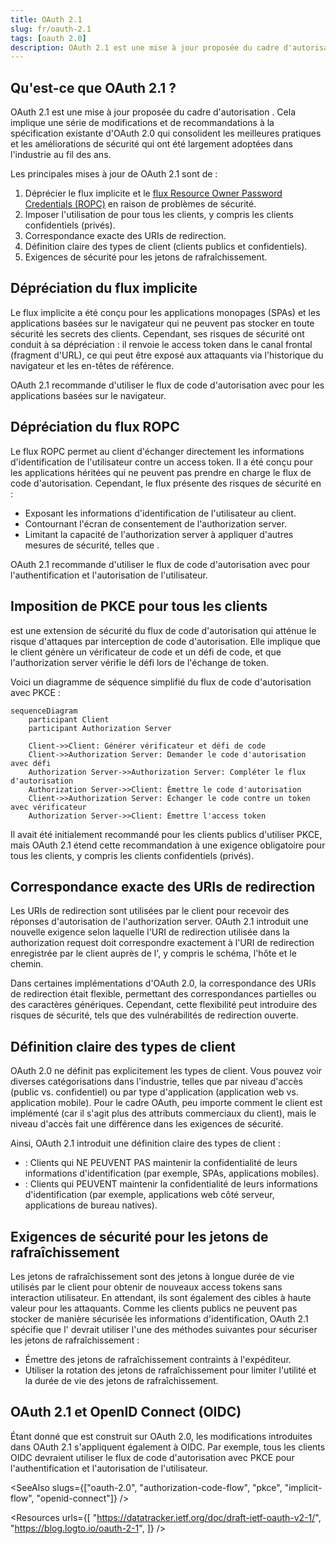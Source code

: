 ```yaml
---
title: OAuth 2.1
slug: fr/oauth-2.1
tags: [oauth 2.0]
description: OAuth 2.1 est une mise à jour proposée du cadre d'autorisation OAuth 2.0 qui vise à améliorer la sécurité et l'utilisabilité en dépréciant les flux non sécurisés et en introduisant de nouvelles bonnes pratiques.
---
```


## Qu'est-ce que OAuth 2.1 ?

OAuth 2.1 est une mise à jour proposée du cadre d'autorisation <Ref slug="oauth-2.0" />. Cela implique une série de modifications et de recommandations à la spécification existante d'OAuth 2.0 qui consolident les meilleures pratiques et les améliorations de sécurité qui ont été largement adoptées dans l'industrie au fil des ans.

Les principales mises à jour de OAuth 2.1 sont de :

1. Déprécier le <Ref slug="implicit-flow">flux implicite</Ref> et le [flux Resource Owner Password Credentials (ROPC)](https://datatracker.ietf.org/doc/html/rfc6749#section-4.3) en raison de problèmes de sécurité.
2. Imposer l'utilisation de <Ref slug="pkce" /> pour tous les clients, y compris les <Ref slug="client" headingId="confidential-clients">clients confidentiels (privés)</Ref>.
3. Correspondance exacte des <Ref slug="redirect-uri">URIs de redirection</Ref>.
4. Définition claire des types de <Ref slug="client">client</Ref> (clients publics et confidentiels).
5. Exigences de sécurité pour les <Ref slug="refresh-token">jetons de rafraîchissement</Ref>.

## Dépréciation du flux implicite

Le flux implicite a été conçu pour les applications monopages (SPAs) et les applications basées sur le navigateur qui ne peuvent pas stocker en toute sécurité les secrets des clients. Cependant, ses risques de sécurité ont conduit à sa dépréciation : il renvoie le access token dans le canal frontal (fragment d'URL), ce qui peut être exposé aux attaquants via l'historique du navigateur et les en-têtes de référence.

OAuth 2.1 recommande d'utiliser le <Ref slug="authorization-code-flow">flux de code d'autorisation</Ref> avec <Ref slug="pkce" /> pour les applications basées sur le navigateur.

## Dépréciation du flux ROPC

Le flux ROPC permet au client d'échanger directement les informations d'identification de l'utilisateur contre un access token. Il a été conçu pour les applications héritées qui ne peuvent pas prendre en charge le flux de code d'autorisation. Cependant, le flux présente des risques de sécurité en :

- Exposant les informations d'identification de l'utilisateur au client.
- Contournant l'écran de consentement de l'authorization server.
- Limitant la capacité de l'authorization server à appliquer d'autres mesures de sécurité, telles que <Ref slug="mfa" />.

OAuth 2.1 recommande d'utiliser le <Ref slug="authorization-code-flow">flux de code d'autorisation</Ref> avec <Ref slug="pkce" /> pour l'authentification et l'autorisation de l'utilisateur.

## Imposition de PKCE pour tous les clients

<Ref slug="pkce" /> est une extension de sécurité du flux de code d'autorisation qui atténue le risque d'attaques par interception de code d'autorisation. Elle implique que le client génère un vérificateur de code et un défi de code, et que l'authorization server vérifie le défi lors de l'échange de token.

Voici un diagramme de séquence simplifié du flux de code d'autorisation avec PKCE :

```mermaid
sequenceDiagram
    participant Client
    participant Authorization Server

    Client->>Client: Générer vérificateur et défi de code
    Client->>Authorization Server: Demander le code d'autorisation avec défi
    Authorization Server->>Authorization Server: Compléter le flux d'autorisation
    Authorization Server->>Client: Émettre le code d'autorisation
    Client->>Authorization Server: Échanger le code contre un token avec vérificateur
    Authorization Server->>Client: Émettre l'access token
```

Il avait été initialement recommandé pour les <Ref slug="client" headingId="public-clients">clients publics</Ref> d'utiliser PKCE, mais OAuth 2.1 étend cette recommandation à une exigence obligatoire pour tous les clients, y compris les <Ref slug="client" headingId="confidential-clients">clients confidentiels (privés)</Ref>.

## Correspondance exacte des URIs de redirection

Les <Ref slug="redirect-uri">URIs de redirection</Ref> sont utilisées par le client pour recevoir des réponses d'autorisation de l'authorization server. OAuth 2.1 introduit une nouvelle exigence selon laquelle l'URI de redirection utilisée dans la authorization request doit correspondre exactement à l'URI de redirection enregistrée par le client auprès de l'<Ref slug="authorization-server" />, y compris le schéma, l'hôte et le chemin.

Dans certaines implémentations d'OAuth 2.0, la correspondance des URIs de redirection était flexible, permettant des correspondances partielles ou des caractères génériques. Cependant, cette flexibilité peut introduire des risques de sécurité, tels que des vulnérabilités de redirection ouverte.

## Définition claire des types de client

OAuth 2.0 ne définit pas explicitement les types de client. Vous pouvez voir diverses catégorisations dans l'industrie, telles que par niveau d'accès (public vs. confidentiel) ou par type d'application (application web vs. application mobile). Pour le cadre OAuth, peu importe comment le client est implémenté (car il s'agit plus des attributs commerciaux du client), mais le niveau d'accès fait une différence dans les exigences de sécurité.

Ainsi, OAuth 2.1 introduit une définition claire des types de client :

- <Ref slug="client" headingId="public-clients" /> : Clients qui NE PEUVENT PAS maintenir la confidentialité de leurs informations d'identification (par exemple, SPAs, applications mobiles).
- <Ref slug="client" headingId="confidential-clients" /> : Clients qui PEUVENT maintenir la confidentialité de leurs informations d'identification (par exemple, applications web côté serveur, applications de bureau natives).

## Exigences de sécurité pour les jetons de rafraîchissement

Les <Ref slug="refresh-token">jetons de rafraîchissement</Ref> sont des jetons à longue durée de vie utilisés par le client pour obtenir de nouveaux access tokens sans interaction utilisateur. En attendant, ils sont également des cibles à haute valeur pour les attaquants. Comme les clients publics ne peuvent pas stocker de manière sécurisée les informations d'identification, OAuth 2.1 spécifie que l'<Ref slug="authorization-server" /> devrait utiliser l'une des méthodes suivantes pour sécuriser les jetons de rafraîchissement :

- Émettre des <Ref slug="refresh-token" headingId="sender-constrained-refresh-tokens">jetons de rafraîchissement contraints à l'expéditeur</Ref>.
- Utiliser la <Ref slug="refresh-token" headingId="refresh-token-rotation">rotation des jetons de rafraîchissement</Ref> pour limiter l'utilité et la durée de vie des jetons de rafraîchissement.

## OAuth 2.1 et OpenID Connect (OIDC)

Étant donné que <Ref slug="openid-connect" /> est construit sur OAuth 2.0, les modifications introduites dans OAuth 2.1 s'appliquent également à OIDC. Par exemple, tous les clients OIDC devraient utiliser le flux de code d'autorisation avec PKCE pour l'authentification et l'autorisation de l'utilisateur.

<SeeAlso slugs={["oauth-2.0", "authorization-code-flow", "pkce", "implicit-flow", "openid-connect"]} />

<Resources
  urls={[
    "https://datatracker.ietf.org/doc/draft-ietf-oauth-v2-1/",
    "https://blog.logto.io/oauth-2-1",
  ]}
/>
